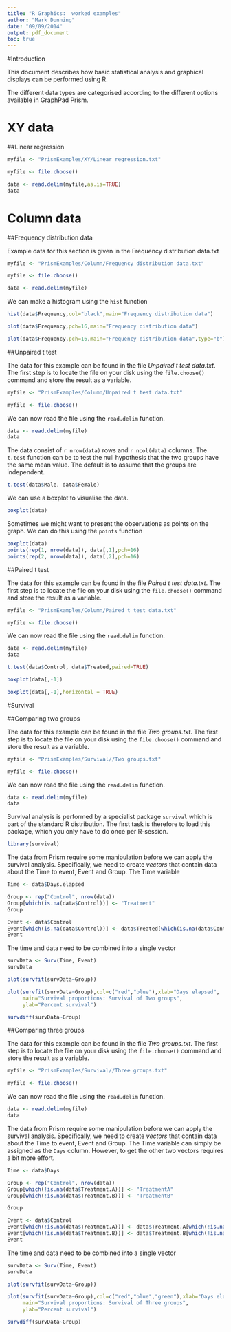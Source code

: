 ```yaml
---
title: "R Graphics:  worked examples"
author: "Mark Dunning"
date: "09/09/2014"
output: pdf_document
toc: true
---
```

#Introduction

This document describes how basic statistical analysis and graphical displays can be performed using R. 

The different data types are categorised according to the different options available in GraphPad Prism.

# XY data

##Linear regression

```r
myfile <- "PrismExamples/XY/Linear regression.txt"
```

```r
myfile <- file.choose()
```


```r
data <- read.delim(myfile,as.is=TRUE)
data

```




# Column data

##Frequency distribution data

Example data for this section is given in the Frequency distribution data.txt

```r
myfile <- "PrismExamples/Column/Frequency distribution data.txt"
```

```r
myfile <- file.choose()
```


```r

data <- read.delim(myfile)
```

We can make a histogram using the `hist` function

```r
hist(data$Frequency,col="black",main="Frequency distribution data")
```


```r
plot(data$Frequency,pch=16,main="Frequency distribution data")
```

```r
plot(data$Frequency,pch=16,main="Frequency distribution data",type="b")
```

##Unpaired t test

The data for this example can be found in the file *Unpaired t test data.txt*. The first step is to locate the file on your disk using the `file.choose()` command and store the result as a variable. 


```r
myfile <- "PrismExamples/Column/Unpaired t test data.txt"
```

```r
myfile <- file.choose()
```

We can now read the file using the `read.delim` function.

```r
data <- read.delim(myfile)
data
```

The data consist of `r nrow(data)` rows and `r ncol(data)` columns. The `t.test` function can be to test the null hypothesis that the two groups have the same mean value. The default is to assume that the groups are independent. 

```r
t.test(data$Male, data$Female)
```

We can use a boxplot to visualise the data. 


```r
boxplot(data)
```

Sometimes we might want to present the observations as points on the graph. We can do this using the `points` function

```r
boxplot(data)
points(rep(1, nrow(data)), data[,1],pch=16)
points(rep(2, nrow(data)), data[,2],pch=16)

```

##Paired t test


The data for this example can be found in the file *Paired t test data.txt*. The first step is to locate the file on your disk using the `file.choose()` command and store the result as a variable. 


```r
myfile <- "PrismExamples/Column/Paired t test data.txt"
```

```r
myfile <- file.choose()
```

We can now read the file using the `read.delim` function.

```r
data <- read.delim(myfile)
data
```

```r
t.test(data$Control, data$Treated,paired=TRUE)
```

```r
boxplot(data[,-1])
```

```r
boxplot(data[,-1],horizontal = TRUE)
```

#Survival

##Comparing two groups


The data for this example can be found in the file *Two groups.txt*. The first step is to locate the file on your disk using the `file.choose()` command and store the result as a variable. 


```r
myfile <- "PrismExamples/Survival//Two groups.txt"
```

```r
myfile <- file.choose()
```

We can now read the file using the `read.delim` function.

```r
data <- read.delim(myfile)
data
```

Survival analysis is performed by a specialist package `survival` which is part of the standard R distribution. The first task is therefore to load this package, which you only have to do once per R-session.


```r
library(survival)
```

The data from Prism require some manipulation before we can apply the survival analysis. Specifically, we need to create *vectors* that contain data about the Time to event, Event and Group. The Time variable

```r
Time <- data$Days.elapsed

Group <- rep("Control", nrow(data))
Group[which(is.na(data$Control))] <- "Treatment"
Group

Event <- data$Control
Event[which(is.na(data$Control))] <- data$Treated[which(is.na(data$Control))]
Event
```

The time and data need to be combined into a single vector

```r
survData <- Surv(Time, Event)
survData
```


```r
plot(survfit(survData~Group))

plot(survfit(survData~Group),col=c("red","blue"),xlab="Days elapsed", 
     main="Survival proportions: Survival of Two groups",
     ylab="Percent survival")

```


```r
survdiff(survData~Group)

```


##Comparing three groups


The data for this example can be found in the file *Two groups.txt*. The first step is to locate the file on your disk using the `file.choose()` command and store the result as a variable. 


```r
myfile <- "PrismExamples/Survival//Three groups.txt"
```

```r
myfile <- file.choose()
```

We can now read the file using the `read.delim` function.

```r
data <- read.delim(myfile)
data
```


The data from Prism require some manipulation before we can apply the survival analysis. Specifically, we need to create *vectors* that contain data about the Time to event, Event and Group. The Time variable can simply be assigned as the `Days` column. However, to get the other two vectors requires a bit more effort.

```r
Time <- data$Days

Group <- rep("Control", nrow(data))
Group[which(!is.na(data$Treatment.A))] <- "TreatmentA"
Group[which(!is.na(data$Treatment.B))] <- "TreatmentB"

Group

Event <- data$Control
Event[which(!is.na(data$Treatment.A))] <- data$Treatment.A[which(!is.na(data$Treatment.A))]
Event[which(!is.na(data$Treatment.B))] <- data$Treatment.B[which(!is.na(data$Treatment.B))]
Event
```



The time and data need to be combined into a single vector

```r
survData <- Surv(Time, Event)
survData
```


```r
plot(survfit(survData~Group))

plot(survfit(survData~Group),col=c("red","blue","green"),xlab="Days elapsed", 
     main="Survival proportions: Survival of Three groups",
     ylab="Percent survival")

```


```r
survdiff(survData~Group)

```